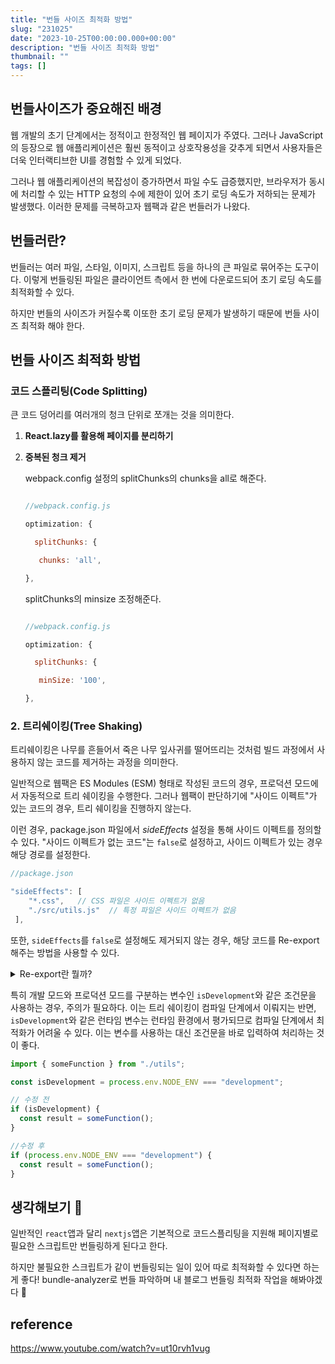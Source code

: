```yaml
---
title: "번들 사이즈 최적화 방법"
slug: "231025"
date: "2023-10-25T00:00:00.000+00:00"
description: "번들 사이즈 최적화 방법"
thumbnail: ""
tags: []
---
```


## 번들사이즈가 중요해진 배경

웹 개발의 초기 단계에서는 정적이고 한정적인 웹 페이지가 주였다. 그러나 JavaScript의 등장으로 웹 애플리케이션은 훨씬 동적이고 상호작용성을 갖추게 되면서 사용자들은 더욱 인터랙티브한 UI를 경험할 수 있게 되었다.

그러나 웹 애플리케이션의 복잡성이 증가하면서 파일 수도 급증했지만, 브라우저가 동시에 처리할 수 있는 HTTP 요청의 수에 제한이 있어 초기 로딩 속도가 저하되는 문제가 발생했다. 이러한 문제를 극복하고자 웹팩과 같은 번들러가 나왔다.

## 번들러란?

번들러는 여러 파일, 스타일, 이미지, 스크립트 등을 하나의 큰 파일로 묶어주는 도구이다. 이렇게 번들링된 파일은 클라이언트 측에서 한 번에 다운로드되어 초기 로딩 속도를 최적화할 수 있다.

하지만 번들의 사이즈가 커질수록 이또한 초기 로딩 문제가 발생하기 때문에 번들 사이즈 최적화 해야 한다.

## 번들 사이즈 최적화 방법

### 코드 스플리팅(Code Splitting)

큰 코드 덩어리를 여러개의 청크 단위로 쪼개는 것을 의미한다.

1. **React.lazy를 활용해 페이지를 분리하기**
2. **중복된 청크 제거**

   webpack.config 설정의 splitChunks의 chunks을 all로 해준다.

   ```jsx

   //webpack.config.js

   optimization: {

     splitChunks: {

   	  chunks: 'all',

   },

   ```

   splitChunks의 minsize 조정해준다.

   ```jsx

   //webpack.config.js

   optimization: {

     splitChunks: {

   	  minSize: '100',

   },

   ```

### 2. 트리쉐이킹(Tree Shaking)

트리쉐이킹은 나무를 흔들어서 죽은 나무 잎사귀를 떨어뜨리는 것처럼 빌드 과정에서 사용하지 않는 코드를 제거하는 과정을 의미한다.

일반적으로 웹팩은 ES Modules (ESM) 형태로 작성된 코드의 경우, 프로덕션 모드에서 자동적으로 트리 쉐이킹을 수행한다. 그러나 웹팩이 판단하기에 "사이드 이펙트"가 있는 코드의 경우, 트리 쉐이킹을 진행하지 않는다.

이런 경우, package.json 파일에서 _sideEffects_ 설정을 통해 사이드 이펙트를 정의할 수 있다. "사이드 이펙트가 없는 코드"는 `false`로 설정하고, 사이드 이펙트가 있는 경우 해당 경로를 설정한다.

```javascript
//package.json

"sideEffects": [
    "*.css",   // CSS 파일은 사이드 이펙트가 없음
    "./src/utils.js"  // 특정 파일은 사이드 이펙트가 없음
 ],
```

또한, `sideEffects`를 `false`로 설정해도 제거되지 않는 경우, 해당 코드를 Re-export 해주는 방법을 사용할 수 있다.

<details>

<summary>Re-export란 뭘까?</summary>

Re-export는 다른 모듈에서 정의된 변수, 함수 또는 객체를 현재 모듈에서 다시 내보내는 것을 의미한다. 아래 예시를 보면 이해가 쉽다. main.js에서도 add, subtract 함수를 사용할 수 있다.

```javascript
// 모듈 파일 math.js
export function add(a, b) {
  return a + b;
}

export function subtract(a, b) {
  return a + b;
}
```

```javascript
// 모듈 파일 main.js
export { add, subtract } from "./math";
```

</details>

특히 개발 모드와 프로덕션 모드를 구분하는 변수인 `isDevelopment`와 같은 조건문을 사용하는 경우, 주의가 필요하다. 이는 트리 쉐이킹이 컴파일 단계에서 이뤄지는 반면, `isDevelopment`와 같은 런타임 변수는 런타임 환경에서 평가되므로 컴파일 단계에서 최적화가 어려울 수 있다. 이는 변수를 사용하는 대신 조건문을 바로 입력하여 처리하는 것이 좋다.

```javascript
import { someFunction } from "./utils";

const isDevelopment = process.env.NODE_ENV === "development";

// 수정 전
if (isDevelopment) {
  const result = someFunction();
}

//수정 후
if (process.env.NODE_ENV === "development") {
  const result = someFunction();
}
```

## 생각해보기 🤔

일반적인 `react`앱과 달리 `nextjs`앱은 기본적으로 코드스플리팅을 지원해 페이지별로 필요한 스크립트만 번들링하게 된다고 한다.

하지만 불필요한 스크립트가 같이 번들링되는 일이 있어 따로 최적화할 수 있다면 하는게 좋다! bundle-analyzer로 번들 파악하며 내 블로그 번들링 최적화 작업을 해봐야겠다 🚀

## reference

https://www.youtube.com/watch?v=ut10rvh1vug